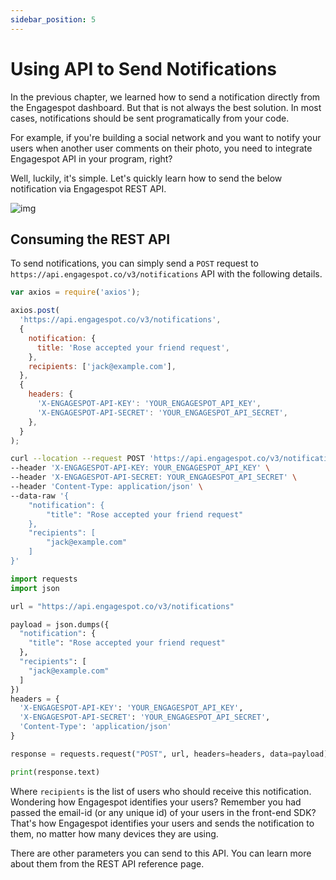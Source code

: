 ```yaml
---
sidebar_position: 5
---
```



# Using API to Send Notifications

In the previous chapter, we learned how to send a notification directly from the Engagespot dashboard. But that is not always the best solution. In most cases, notifications should be sent programatically from your code.

For example, if you're building a social network and you want to notify your users when another user comments on their photo, you need to integrate Engagespot API in your program, right?

Well, luckily, it's simple. Let's quickly learn how to send the below notification via Engagespot REST API.

![img](https://i.postimg.cc/bYDBkf8Y/Screen-Shot-2022-02-05-at-12-14-58-PM.png)

## Consuming the REST API

To send notifications, you can simply send a `POST` request to `https://api.engagespot.co/v3/notifications` API with the following details.

<Tabs>
<TabItem value="node" label="Node">

```js
var axios = require('axios');

axios.post(
  'https://api.engagespot.co/v3/notifications',
  {
    notification: {
      title: 'Rose accepted your friend request',
    },
    recipients: ['jack@example.com'],
  },
  {
    headers: {
      'X-ENGAGESPOT-API-KEY': 'YOUR_ENGAGESPOT_API_KEY',
      'X-ENGAGESPOT-API-SECRET': 'YOUR_ENGAGESPOT_API_SECRET',
    },
  }
);
```

</TabItem>

<TabItem value="curl" label="cURL">

```bash
curl --location --request POST 'https://api.engagespot.co/v3/notifications' \
--header 'X-ENGAGESPOT-API-KEY: YOUR_ENGAGESPOT_API_KEY' \
--header 'X-ENGAGESPOT-API-SECRET: YOUR_ENGAGESPOT_API_SECRET' \
--header 'Content-Type: application/json' \
--data-raw '{
    "notification": {
        "title": "Rose accepted your friend request"
    },
    "recipients": [
        "jack@example.com"
    ]
}'
```

</TabItem>

<TabItem value="python" label="Python">

```python
import requests
import json

url = "https://api.engagespot.co/v3/notifications"

payload = json.dumps({
  "notification": {
    "title": "Rose accepted your friend request"
  },
  "recipients": [
    "jack@example.com"
  ]
})
headers = {
  'X-ENGAGESPOT-API-KEY': 'YOUR_ENGAGESPOT_API_KEY',
  'X-ENGAGESPOT-API-SECRET': 'YOUR_ENGAGESPOT_API_SECRET',
  'Content-Type': 'application/json'
}

response = requests.request("POST", url, headers=headers, data=payload)

print(response.text)

```

</TabItem>

</Tabs>

Where `recipients` is the list of users who should receive this notification. Wondering how Engagespot identifies your users? Remember you had passed the email-id (or any unique id) of your users in the front-end SDK? That's how Engagespot identifies your users and sends the notification to them, no matter how many devices they are using.

There are other parameters you can send to this API. You can learn more about them from the REST API reference page.
